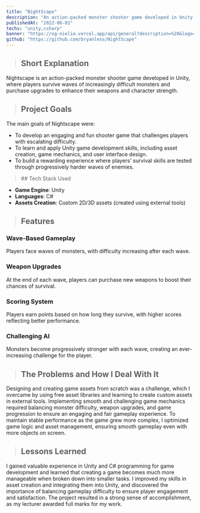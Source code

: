 ```yaml
---
title: "NightScape"
description: "An action-packed monster shooter game developed in Unity, where players survive waves of increasingly difficult monsters and purchase upgrades to enhance their weapons and character strength."
publishedAt: "2022-06-01"
techs: "unity,csharp"
banner: "https://og-nielio.vercel.app/api/general?description=%20&logo=https%3A%2F%2Fog-nielio.vercel.app%2Fimages%2Flogo.png&logoWidth=150&siteName=NightScape&theme=dark"
github: "https://github.com/bryanless/NightScape"
---
```


> ## Short Explanation

Nightscape is an action-packed monster shooter game developed in Unity, where players survive waves of increasingly 
difficult monsters and purchase upgrades to enhance their weapons and character strength.

> ## Project Goals

The main goals of Nightscape were:

- To develop an engaging and fun shooter game that challenges players with escalating difficulty.
- To learn and apply Unity game development skills, including asset creation, game mechanics, and user interface design.
- To build a rewarding experience where players’ survival skills are tested through progressively harder waves of enemies.

<blockquote className="with-icons">
   ## Tech Stack Used
   <div className="not-prose mt-2">
      <TechIcons techs={["unity", "csharp"]} />
   </div>
</blockquote>

- **Game Engine**: Unity
- **Languages**: C#
- **Assets Creation**: Custom 2D/3D assets (created using external tools)

> ## Features

### Wave-Based Gameplay

Players face waves of monsters, with difficulty increasing after each wave.

### Weapon Upgrades

At the end of each wave, players can purchase new weapons to boost their chances of survival.

### Scoring System

Players earn points based on how long they survive, with higher scores reflecting better performance.

### Challenging AI

Monsters become progressively stronger with each wave, creating an ever-increasing challenge for the player.

> ## The Problems and How I Deal With It

Designing and creating game assets from scratch was a challenge, which I overcame by using free asset libraries 
and learning to create custom assets in external tools. Implementing smooth and challenging game mechanics required 
balancing monster difficulty, weapon upgrades, and game progression to ensure an engaging and fair gameplay experience. 
To maintain stable performance as the game grew more complex, I optimized game logic and asset management, ensuring 
smooth gameplay even with more objects on screen.

> ## Lessons Learned

I gained valuable experience in Unity and C# programming for game development and learned that creating a game 
becomes much more manageable when broken down into smaller tasks. I improved my skills in asset creation and 
integrating them into Unity, and discovered the importance of balancing gameplay difficulty to ensure player 
engagement and satisfaction. The project resulted in a strong sense of accomplishment, as my lecturer awarded full 
marks for my work.
